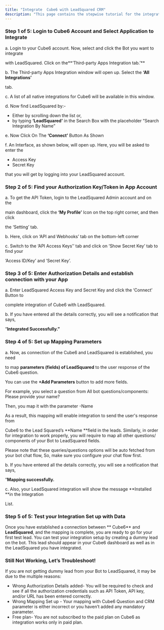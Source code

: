 ```yaml
---
title: "Integrate  Cube6 with LeadSquared CRM"
description: "This page contains the stepwise tutorial for the integration with  Cube6"
---
```


### **Step 1 of 5: Login to  Cube6 Account and Select Application to Integrate**

a. Login to your  Cube6 account. Now, select and click the Bot you want to integrate

with LeadSquared. Click on the**‘Third-party Apps Integration tab.’** 

b. The Third-party Apps Integration window will open up. Select the **‘All Integrations’**

tab.

c. A list of all native integrations for  Cube6 will be available in this window.

d. Now find LeadSquared by:-

- Either by scrolling down the list or,
- by typing **‘LeadSquared’** in the Search Box with the placeholder “Search Integration By Name”

e. Now Click On The **‘Connect’** Button As Shown

f. An Interface, as shown below, will open up. Here, you will be asked to enter the

- Access Key
- Secret Key

that you will get by logging into your LeadSquared account.

### **Step 2 of 5: Find your Authorization Key/Token in App Account**

a. To get the API Token, login to the LeadSquared Admin account and on the

main dashboard, click the **‘My Profile’** Icon on the top right corner, and then click

the ‘Setting’ tab.

b. Here, click on ‘API and Webhooks’ tab on the bottom-left corner

c. Switch to the ‘API Access Keys’’ tab and click on ‘Show Secret Key’ tab to find your

‘Access ID/Key’ and ‘Secret Key’.

### **Step 3 of 5: Enter Authorization Details and establish connection with your App**

a. Enter LeadSquared Access Key and Secret Key and click the ‘Connect’ Button to

complete integration of  Cube6 with LeadSquared.

b. If you have entered all the details correctly, you will see a notification that says,

“**Integrated Successfully.”**

### **Step 4 of 5: Set up Mapping Parameters**

a. Now, as connection of the  Cube6 and LeadSquared is established, you need

to map **parameters (fields) of LeadSquared** to the user response of the  Cube6 question.

You can use the **\+Add Parameters** button to add more fields.

For example, you select a question from All bot questions/components: Please provide your name?

Then, you map it with the parameter -Name

As a result, this mapping will enable integration to send the user's response from

 Cube6 to the Lead Squared’s **Name **field in the leads. Similarly, in order for integration to work properly, you will require to map all other questions/ components of your Bot to LeadSquared fields.

Please note that these queries/questions options will be auto fetched from your bot chat flow, So, make sure you configure your chat flow first.

b. If you have entered all the details correctly, you will see a notification that says,

“**Mapping successfully.**

c. Also, your LeadSquared integration will show the message **Installed **in the Integration

List.

### **Step 5 of 5: Test your Integration Set up with Data**

Once you have established a connection between ** Cube6** and **LeadSquared**, and the mapping is complete, you are ready to go for your first test lead. You can test your integration setup by creating a dummy lead on the bot. This lead should appear in your  Cube6 dashboard as well as in the LeadSquared you have integrated.

### **Still Not Working, Let’s Troubleshoot\!**

If you are not getting dummy lead from your Bot to LeadSquared, it may be due to the multiple reasons:

- Wrong Authorization Details added- You will be required to check and see if all the authorization credentials such as API Token, API key, and/or URL has been entered correctly.
- Wrong Mapping Set up - Your mapping with  Cube6 Question and CRM parameter is either incorrect or you haven’t added any mandatory parameter.
- Free plan- You are not subscribed to the paid plan on  Cube6 as integration works only in paid plan.

 
